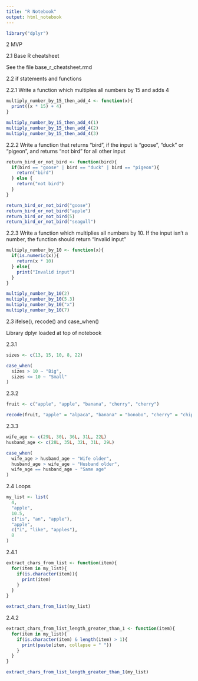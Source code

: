 ```yaml
---
title: "R Notebook"
output: html_notebook
---
```


```r
library("dplyr")
```


2 MVP

2.1 Base R cheatsheet

See the file base_r_cheatsheet.rmd

2.2 if statements and functions

2.2.1 Write a function which multiples all numbers by 15 and adds 4

```r
multiply_number_by_15_then_add_4 <- function(x){
  print((x * 15) + 4)
}
```

```r
multiply_number_by_15_then_add_4(1)
multiply_number_by_15_then_add_4(2)
multiply_number_by_15_then_add_4(3)
```

2.2.2 Write a function that returns “bird”, if the input is “goose”, “duck” or “pigeon”, and returns “not bird” for all other input

```r
return_bird_or_not_bird <- function(bird){
  if(bird == "goose" | bird == "duck" | bird == "pigeon"){
    return("bird")
  } else {
    return("not bird")
  }
}
```

```r
return_bird_or_not_bird("goose")
return_bird_or_not_bird("apple")
return_bird_or_not_bird(5)
return_bird_or_not_bird("seagull")
```

2.2.3 Write a function which multiplies all numbers by 10. If the input isn’t a number, the function should return “Invalid input”

```r
multiply_number_by_10 <- function(x){
  if(is.numeric(x)){
    return(x * 10)
  } else{
    print("Invalid input")
  }
}
```

```r
multiply_number_by_10(2)
multiply_number_by_10(5.3)
multiply_number_by_10("x")
multiply_number_by_10(7)
```

2.3 ifelse(), recode() and case_when()

Library dplyr loaded at top of notebook

2.3.1

```r
sizes <- c(13, 15, 10, 8, 22)

case_when(
  sizes > 10 ~ "Big",
  sizes <= 10 ~ "Small"
)
```

2.3.2

```r
fruit <- c("apple", "apple", "banana", "cherry", "cherry")

recode(fruit, "apple" = "alpaca", "banana" = "bonobo", "cherry" = "chipmunk")
```

2.3.3

```r
wife_age <- c(29L, 30L, 36L, 31L, 22L)
husband_age <- c(28L, 35L, 32L, 31L, 29L)

case_when(
  wife_age > husband_age ~ "Wife older",
  husband_age > wife_age ~ "Husband older",
  wife_age == husband_age ~ "Same age"
)
```

2.4 Loops

```r
my_list <- list(
  4,
  "apple",
  10.5,
  c("is", "an", "apple"),
  "apple",
  c("i", "like", "apples"),
  8
)
```

2.4.1

```r
extract_chars_from_list <- function(item){
  for(item in my_list){
    if(is.character(item)){
      print(item)
    }
  }
}

extract_chars_from_list(my_list)
```

2.4.2

```r
extract_chars_from_list_length_greater_than_1 <- function(item){
  for(item in my_list){
    if(is.character(item) & length(item) > 1){
      print(paste(item, collapse = " "))
    }
  }
}

extract_chars_from_list_length_greater_than_1(my_list)
```
